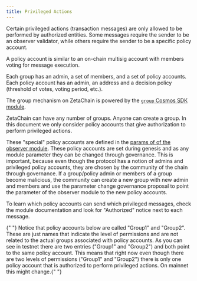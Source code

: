 ```yaml
---
title: Privileged Actions
---
```



Certain privileged actions (transaction messages) are only allowed to be
performed by authorized entities. Some messages require the sender to be an
observer validator, while others require the sender to be a specific policy
account.

A policy account is similar to an on-chain multisig account with members voting
for message execution.

Each group has an admin, a set of members, and a set of policy accounts. Each
policy account has an admin, an address and a decision policy (threshold of
votes, voting period, etc.).

The group mechanism on ZetaChain is powered by the [`group` Cosmos SDK
module](https://docs.cosmos.network/v0.46/modules/group/).

ZetaChain can have any number of groups. Anyone can create a group. In this
document we only consider policy accounts that give authorization to perform
privileged actions.

These "special" policy accounts are defined in the [params of of the observer
module](https://zetachain-athens.blockpi.network/lcd/v1/public/zeta-chain/observer/params).
These policy accounts are set during genesis and as any module parameter they
can be changed through governance. This is important, because even though the
protocol has a notion of admins and privileged policy accounts, they are chosen
by the community of the chain through governance. If a group/policy admin or
members of a group become malicious, the community can create a new group with
new admin and members and use the parameter change governance proposal to point
the parameter of the observer module to the new policy accounts.

To learn which policy accounts can send which privileged messages, check the
module documentation and look for "Authorized" notice next to each message.

<Alert variant="note">
  {" "}
  Notice that policy accounts below are called "Group1" and "Group2". These are just names that indicate the level of permissions
  and are not related to the actual groups associated with policy accounts. As you can see in testnet there are two entries
  ("Group1" and "Group2") and both point to the same policy account. This means that right now even though there are two
  levels of permissions ("Group1" and "Group2") there is only one policy account that is authorized to perform privileged
  actions. On mainnet this might change.{" "}
</Alert>
